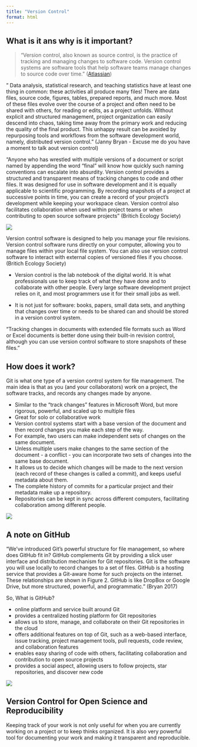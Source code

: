 ```yaml
---
title: "Version Control"
format: html
---
```


## What is it ans why is it important?

> "Version control, also known as source control, is the practice of tracking and managing changes to software code. Version control systems are software tools that help software teams manage changes to source code over time." ([Atlassian](https://www.atlassian.com/git/tutorials/what-is-version-control))


<!-- TRANSITION: From software to research -->

"
Data analysis, statistical research, and teaching statistics have at least one thing in common: these activities all produce many files! There are data files, source code, figures, tables, prepared reports, and much more. Most of these files evolve over the course of a project and often need to be shared with others, for reading or edits, as a project unfolds. Without explicit and structured management, project organization can easily descend into chaos, taking time away from the primary work and reducing the quality of the final product. This unhappy result can be avoided by repurposing tools and workflows from the software development world, namely, distributed version control." (Janny Bryan - Excuse me do you have a moment to talk aout version control)



"Anyone who has wrestled with multiple versions of a document or script named
by appending the word “final” will know how quickly such naming conventions
can escalate into absurdity. Version control provides a structured and transparent
means of tracking changes to code and other files. It was designed for use in software
development and it is equally applicable to scientific programming. By recording
snapshots of a project at successive points in time, you can create a record of your
project’s development while keeping your workspace clean. Version control also
facilitates collaboration when used within project teams or when contributing to
open source software projects" (Britich Ecology Society)

![](images/phd_comics_final.png)


Version control software is designed to help you manage your file revisions. Version
control software runs directly on your computer, allowing you to manage files within
your local file system. You can also use version control software to interact with
external copies of versioned files if you choose. (Britich Ecology Society)


<!-- Source: https://www.stephaniehicks.com/jhustatprogramming2023/posts/2023-11-07-version-control-part-1/-->


-   Version control is the lab notebook of the digital world. It is what professionals use to keep track of what they have done and to collaborate with other people. Every large software development project relies on it, and most programmers use it for their small jobs as well.

- It is not just for software: books, papers, small data sets, and anything that changes over time or needs to be shared can and should be stored in a version control system.


:::callout-tip
"Tracking changes in documents with extended file formats such as Word or Excel documents is better done using their built-in revision control, although you can use version control software to store snapshots of these files."

:::

## How does it work?

Git is what one type of a version control system for file management. The main idea is that as you (and your collaborators) work on a project, the software tracks, and records any changes made by anyone.

- Similar to the “track changes” features in Microsoft Word, but more rigorous, powerful, and scaled up to multiple files
- Great for solo or collaborative work
- Version control systems start with a base version of the document and then record changes you make each step of the way.
- For example, two users can make independent sets of changes on the same document.
- Unless multiple users make changes to the same section of the document - a conflict - you can incorporate two sets of changes into the same base document.
- It allows us to decide which changes will be made to the next version (each record of these changes is called a commit), and keeps useful metadata about them.
- The complete history of commits for a particular project and their metadata make up a repository.
- Repositories can be kept in sync across different computers, facilitating collaboration among different people.

![](images/bryan-2017-version-control-vs-filename.png)

<!-- Add a visual example on how you commit changes with commit message and how you can access that information down the line -->


## A note on GitHub


"We’ve introduced Git’s powerful structure for file management, so where does GitHub fit in? GitHub complements Git by providing a slick user interface and distribution mechanism for Git repositories. Git is the software you will use locally to record changes to a set of files. GitHub is a hosting service that provides a Git-aware home for such projects on the internet. These relationships are shown in Figure 2. GitHub is like DropBox or Google Drive, but more structured, powerful, and programmatic." (Bryan 2017)


<!-- From LH lesson-->

So, What is GitHub?

- online platform and service built around Git
- provides a centralized hosting platform for Git repositories
- allows us to store, manage, and collaborate on their Git repositories in the cloud
- offers additional features on top of Git, such as a web-based interface, issue tracking, project management tools, pull requests, code review, and collaboration features
- enables easy sharing of code with others, facilitating collaboration and contribution to open source projects
- provides a social aspect, allowing users to follow projects, star repositories, and discover new code


![](images/bryan-2017-local-remote-repo.png)

## Version Control for Open Science and Reproducibility

Keeping track of your work is not only useful for when you are currently working on a project or to keep thinks organized. It is also very powerful tool for documenting your work and making it transparent and reproducible.



